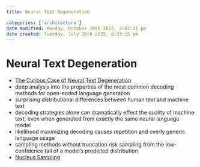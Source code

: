 ```yaml
---
title: Neural Text Degeneration

categories: ['architecture']
date modified: Monday, October 10th 2022, 2:02:21 pm
date created: Tuesday, July 26th 2022, 8:33:15 pm
---
```


# Neural Text Degeneration
- [The Curious Case of Neural Text Degeneration](https://arxiv.org/abs/1904.09751)
- deep analysis into the properties of the most common decoding methods for open-ended language generation
- surprising distributional differences between human text and machine text
- decoding strategies alone can dramatically effect the quality of machine text, even when generated from exactly the same neural language model
- likelihood maximizing decoding causes repetition and overly generic language usage
- sampling methods without truncation risk sampling from the low-confidence tail of a model’s predicted distribution
- [Nucleus Sampling](Nucleus%20Sampling.qmd)



